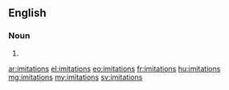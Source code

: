 ==English==

===Noun===
{{head|en|plural}}

# {{plural of|imitation|lang=en}}

[[ar:imitations]]
[[el:imitations]]
[[eo:imitations]]
[[fr:imitations]]
[[hu:imitations]]
[[mg:imitations]]
[[my:imitations]]
[[sv:imitations]]